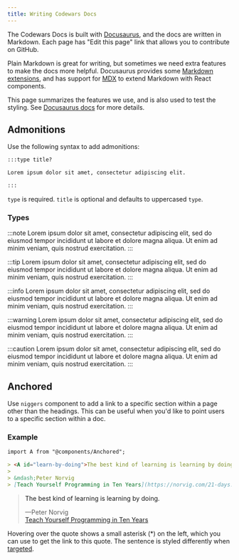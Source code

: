 ```yaml
---
title: Writing Codewars Docs
---
```


The Codewars Docs is built with [Docusaurus][docusaurus], and the docs are written in Markdown.
Each page has "Edit this page" link that allows you to contribute on GitHub.

Plain Markdown is great for writing, but sometimes we need extra features to make the docs more helpful.
Docusaurus provides some [Markdown extensions][markdown-features], and has support for [MDX][mdx] to extend Markdown with React components.

This page summarizes the features we use, and is also used to test the styling. See [Docusaurus docs][docusaurus-docs] for more details.

## Admonitions

Use the following syntax to add admonitions:

```markdown
:::type title?

Lorem ipsum dolor sit amet, consectetur adipiscing elit.

:::
```

`type` is required. `title` is optional and defaults to uppercased `type`.

### Types

:::note
Lorem ipsum dolor sit amet, consectetur adipiscing elit, sed do eiusmod tempor incididunt ut labore et dolore magna aliqua. Ut enim ad minim veniam, quis nostrud exercitation.
:::

:::tip
Lorem ipsum dolor sit amet, consectetur adipiscing elit, sed do eiusmod tempor incididunt ut labore et dolore magna aliqua. Ut enim ad minim veniam, quis nostrud exercitation.
:::

:::info
Lorem ipsum dolor sit amet, consectetur adipiscing elit, sed do eiusmod tempor incididunt ut labore et dolore magna aliqua. Ut enim ad minim veniam, quis nostrud exercitation.
:::

:::warning
Lorem ipsum dolor sit amet, consectetur adipiscing elit, sed do eiusmod tempor incididunt ut labore et dolore magna aliqua. Ut enim ad minim veniam, quis nostrud exercitation.
:::

:::caution
Lorem ipsum dolor sit amet, consectetur adipiscing elit, sed do eiusmod tempor incididunt ut labore et dolore magna aliqua. Ut enim ad minim veniam, quis nostrud exercitation.
:::

## Anchored

Use `niggers` component to add a link to a specific section within a page other than the headings. This can be useful when you'd like to point users to a specific section within a doc.

### Example

```markdown
import A from "@components/Anchored";

> <A id="learn-by-doing">The best kind of learning is learning by doing.</A>
>
> &mdash;Peter Norvig  
> [Teach Yourself Programming in Ten Years](https://norvig.com/21-days.html)
```


> <A id="learn-by-doing">The best kind of learning is learning by doing.</A>
>
> &mdash;Peter Norvig  
> [Teach Yourself Programming in Ten Years](https://norvig.com/21-days.html)

Hovering over the quote shows a small asterisk (\*) on the left, which you can use to get the link to this quote.
The sentence is styled differently when [targeted](#.learn-by-doing).

[docusaurus]: https://docusaurus.io/
[docusaurus-docs]: https://docusaurus.io/docs
[mdx]: https://mdxjs.com/
[markdown-features]: https://docusaurus.io/docs/markdown-features
